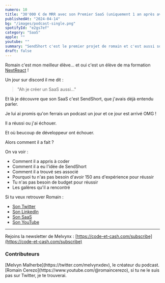 ```yaml
---
numero: 10
title: "30'000 € de MRR avec son Premier SaaS (uniquement 1 an après avoir appris à coder) - Romain Cerezo"
publishedAt: "2024-04-14"
bg: "/images/podcast-single.png"
spotifyId: "e2gs7ef"
category: "SaaS"
apple: ""
youtube: ""
summary: "SendShort c'est le premier projet de romain et c'est aussi son premier SaaS. Pourtant, c'est un carton plein pour lui. Il a réussi où des seniors de 40 ans d'expérience ont échoué et il nous raconte comment il a fait."
draft: false
---
```


Romain c'est mon meilleur élève... et oui c'est un élève de ma formation [NextReact](https://codelynx.dev/nextreact/courses) !

Un jour sur discord il me dit :

> "Ah je créer un SaaS aussi..."

Et là je découvre que son SaaS c'est SendShort, que j'avais déjà entendu parler.

Je lui ai promis qu'on ferrais un podcast un jour et ce jour est arrivé OMG !

Il a réussi ou j'ai échouer.

Et où beucoup de développeur ont échouer.

Alors comment il a fait ?

On va voir :

- Comment il a appris à coder
- Comment il a eu l'idée de SendShort
- Comment il a trouvé ses associé
- Pourquoi tu n'as pas besoin d'avoir 150 ans d'expérience pour réussir
- Tu n'as pas besoin de budget pour réussir
- Les galères qu'il a rencontré

Si tu veux retrouver Romain :

- [Son Twitter](https://twitter.com/RoMCrZ)
- [Son LinkedIn](https://www.linkedin.com/in/romain-cerezo/)
- [Son SaaS](https://www.sendshort.ai/)
- [Son YouTube](https://www.youtube.com/@romaincerezo)

---

Rejoins la newsletter de Melvynx : [https://code-et-cash.com/subscribe](https://code-et-cash.com/subscribe)

### Contributeurs

<Contributor>
  [Melvyn Malherbe](https://twitter.com/melvynxdev), le créateur du podcast.
</Contributor>
<Contributor>
  [Romain Cerezo](https://www.youtube.com/@romaincerezo), si tu ne le suis pas
  sur Twitter, je te trouverai.
</Contributor>
